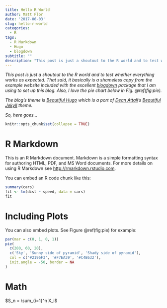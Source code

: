 ```yaml
---
title: Hello R World
author: Matt Flor
date: '2017-06-03'
slug: hello-r-world
categories:
  - R
tags:
  - R Markdown
  - Hugo
  - blogdown
subtitle: ""
description: "This post is just a shoutout to the R world and to test whether everything <strike>works</strike> is working as expected. Not much to see her. <i>But</i> &mdash;as a goody&mdash; there's a great pie chart to be discovered."
---
```


_This post is just a shoutout to the R world and to test whether everything works as expected.
That said, it basically is a shameless copy from the example website included with the excellent [blogdown](https://github.com/rstudio/blogdown) package that I am using to set up this blog.
Also, I love the pie chart below in Fig. \@ref(fig:pie)._

_The blog's theme is [Beautiful Hugo](https://github.com/halogenica/beautifulhugo.git) which is a port of [Dean Attali](http://deanattali.com)'s [Beautiful Jekyll](http://deanattali.com/beautiful-jekyll/) theme._

_So, here goes..._
    
```r
knitr::opts_chunk$set(collapse = TRUE)
```

# R Markdown

This is an R Markdown document. Markdown is a simple formatting syntax for authoring HTML, PDF, and MS Word documents. For more details on using R Markdown see <http://rmarkdown.rstudio.com>.

You can embed an R code chunk like this:

```r
summary(cars)
fit <- lm(dist ~ speed, data = cars)
fit
```

# Including Plots

You can also embed plots. See Figure \@ref(fig:pie) for example:

```r
par(mar = c(0, 1, 0, 1))
pie(
  c(280, 60, 20),
  c('Sky', 'Sunny side of pyramid', 'Shady side of pyramid'),
  col = c('#2196F3', '#F7EA39', '#C4B632'),
  init.angle = -50, border = NA
)
```

# Math

$S_n = \sum_{i=1}^n X_i$
